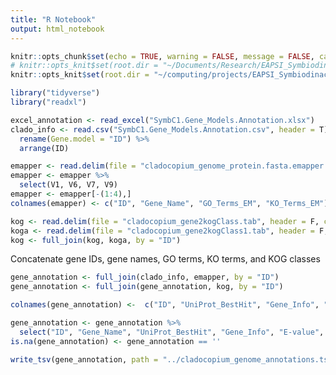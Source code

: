 ```yaml
---
title: "R Notebook"
output: html_notebook
---
```

```r
knitr::opts_chunk$set(echo = TRUE, warning = FALSE, message = FALSE, cache = TRUE)
# knitr::opts_knit$set(root.dir = "~/Documents/Research/EAPSI_Symbiodinaceae/data/cladocopium_annotations/")
knitr::opts_knit$set(root.dir = "~/computing/projects/EAPSI_Symbiodinaceae/data/cladocopium_annotations/")
```
```r
library("tidyverse")
library("readxl")
```
```r
excel_annotation <- read_excel("SymbC1.Gene_Models.Annotation.xlsx")
clado_info <- read.csv("SymbC1.Gene_Models.Annotation.csv", header = T) %>%
  rename(Gene.model = "ID") %>% 
  arrange(ID)
```
```r
emapper <- read.delim(file = "cladocopium_genome_protein.fasta.emapper.annotations", header = F)
emapper <- emapper %>% 
  select(V1, V6, V7, V9)
emapper <- emapper[-(1:4),]
colnames(emapper) <- c("ID", "Gene_Name", "GO_Terms_EM", "KO_Terms_EM")
```
```r
kog <- read.delim(file = "cladocopium_gene2kogClass.tab", header = F, col.names = c("ID", "KOG_Class"))
koga <- read.delim(file = "cladocopium_gene2kogClass1.tab", header = F, col.names = c("ID", "KOG_Class_A"))
kog <- full_join(kog, koga, by = "ID")
```
Concatenate gene IDs, gene names, GO terms, KO terms, and KOG classes
```r
gene_annotation <- full_join(clado_info, emapper, by = "ID")
gene_annotation <- full_join(gene_annotation, kog, by = "ID")
```
```r
colnames(gene_annotation) <-  c("ID", "UniProt_BestHit", "Gene_Info", "E-value", "GO_Terms_C1", "KO_Terms_C1", "Pfam_Domains", "Gene_Name", "GO_Terms_EM", "KO_Terms_EM", "KOG_Class", "KOG_Class_A")

gene_annotation <- gene_annotation %>%
  select("ID", "Gene_Name", "UniProt_BestHit", "Gene_Info", "E-value", "GO_Terms_C1", "GO_Terms_EM", "KO_Terms_C1", "KO_Terms_EM", "Pfam_Domains",  "KOG_Class", "KOG_Class_A")
is.na(gene_annotation) <- gene_annotation == ''
```
```r
write_tsv(gene_annotation, path = "../cladocopium_genome_annotations.tsv")
```

